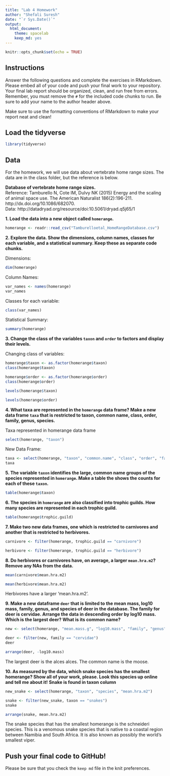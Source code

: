 ```yaml
---
title: "Lab 4 Homework"
author: "Shefali Suresh"
date: "`r Sys.Date()`"
output:
  html_document: 
    theme: spacelab
    keep_md: yes
---
```


```r
knitr::opts_chunk$set(echo = TRUE)
```

## Instructions
Answer the following questions and complete the exercises in RMarkdown. Please embed all of your code and push your final work to your repository. Your final lab report should be organized, clean, and run free from errors. Remember, you must remove the `#` for the included code chunks to run. Be sure to add your name to the author header above.  

Make sure to use the formatting conventions of RMarkdown to make your report neat and clean!  

## Load the tidyverse
```r
library(tidyverse)
```

## Data
For the homework, we will use data about vertebrate home range sizes. The data are in the class folder, but the reference is below.  

**Database of vertebrate home range sizes.**  
Reference: Tamburello N, Cote IM, Dulvy NK (2015) Energy and the scaling of animal space use. The American Naturalist 186(2):196-211. http://dx.doi.org/10.1086/682070.  
Data: http://datadryad.org/resource/doi:10.5061/dryad.q5j65/1  

**1. Load the data into a new object called `homerange`.**

```r
homerange <- readr::read_csv("Tamburelloetal_HomeRangeDatabase.csv")
```


**2. Explore the data. Show the dimensions, column names, classes for each variable, and a statistical summary. Keep these as separate code chunks.** 

Dimensions:

```r
dim(homerange)
```

Column Names:

```r
var_names <- names(homerange)
var_names
```

Classes for each variable:

```r
class(var_names)
```

Statistical Summary:

```r
summary(homerange)
```

**3. Change the class of the variables `taxon` and `order` to factors and display their levels.**  

Changing class of variables: 
```r
homerange$taxon <- as.factor(homerange$taxon)
class(homerange$taxon)
```

```r
homerange$order <- as.factor(homerange$order)
class(homerange$order)
```

```r
levels(homerange$taxon)
```

```r
levels(homerange$order)
```

**4. What taxa are represented in the `homerange` data frame? Make a new data frame `taxa` that is restricted to taxon, common name, class, order, family, genus, species.**  

Taxa represented in homerange data frame
```r
select(homerange, "taxon")
```

New Data Frame: 
```r
taxa <- select(homerange, "taxon", "common.name", "class", "order", "family", "genus", "species")
taxa
```


**5. The variable `taxon` identifies the large, common name groups of the species represented in `homerange`. Make a table the shows the counts for each of these `taxon`.**  

```r
table(homerange$taxon)
```


**6. The species in `homerange` are also classified into trophic guilds. How many species are represented in each trophic guild.**  

```r
table(homerange$trophic.guild)
```


**7. Make two new data frames, one which is restricted to carnivores and another that is restricted to herbivores.**  

```r
carnivore <- filter(homerange, trophic.guild == "carnivore")
```

```r
herbivore <- filter(homerange, trophic.guild == "herbivore")
```

**8. Do herbivores or carnivores have, on average, a larger `mean.hra.m2`? Remove any NAs from the data.**  

```r
mean(carnivore$mean.hra.m2)
```

```r
mean(herbivore$mean.hra.m2)
```

Herbivores have a larger 'mean.hra.m2'. 

**9. Make a new dataframe `deer` that is limited to the mean mass, log10 mass, family, genus, and species of deer in the database. The family for deer is cervidae. Arrange the data in descending order by log10 mass. Which is the largest deer? What is its common name?** 

```r
new <- select(homerange, "mean.mass.g", "log10.mass", "family", "genus", "species")
```

```r
deer <- filter(new, family == "cervidae")
deer
```

```r
arrange(deer, -log10.mass)
```

The largest deer is the alces alces. The common name is the moose. 

**10. As measured by the data, which snake species has the smallest homerange? Show all of your work, please. Look this species up online and tell me about it!** **Snake is found in taxon column**    

```r
new_snake <- select(homerange, "taxon", "species", "mean.hra.m2")
```

```r
snake <- filter(new_snake, taxon == "snakes")
snake
```


```r
arrange(snake, mean.hra.m2)
```

The snake species that has the smallest homerange is the schneideri species. This is a venomous snake species that is native to a coastal region between Namibia and South Africa. It is also known as possibly the world's smallest viper. 


## Push your final code to GitHub!
Please be sure that you check the `keep md` file in the knit preferences.   